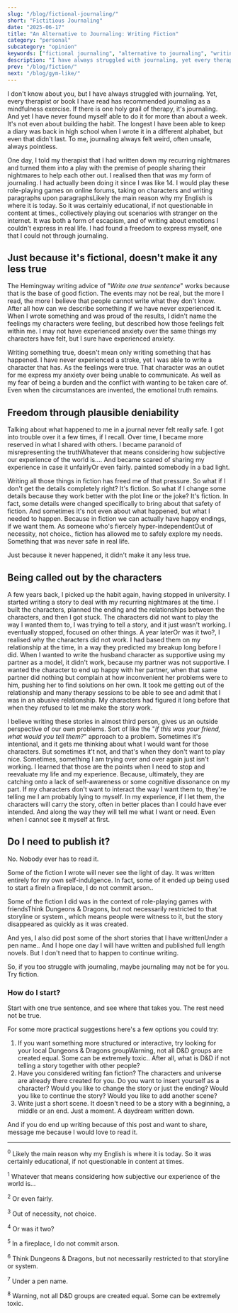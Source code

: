 ```yaml
---
slug: "/blog/fictional-journaling/"
short: "Fictitious Journaling"
date: "2025-06-17"
title: "An Alternative to Journaling: Writing Fiction"
category: "personal"
subcategory: "opinion"
keywords: ["fictional journaling", "alternative to journaling", "writing fiction for therapy", "creative journaling methods", "fiction as self-help", "therapeutic writing", "journaling alternatives", "fiction therapy", "creative writing therapy", "writing for mental health", "storytelling therapy", "expressive writing", "journal writing struggles", "fiction writing benefits", "creative self-expression", "writing for healing", "therapeutic storytelling", "fiction for emotional processing", "alternative therapy methods", "creative writing for self-discovery", "writing characters for therapy", "fiction vs journaling", "creative writing mental health", "storytelling for healing", "writing therapy techniques"]
description: "I have always struggled with journaling, yet every therapist has recommended it. I realised fiction writing was my form of journaling - a freedom to express myself that I could not through traditional journaling. Just because it's fictional, doesn't make it any less true."
prev: "/blog/fiction/"
next: "/blog/gym-like/"
---
```



I don't know about you, but I have always struggled with journaling. Yet, every therapist or book I have read has recommended journaling as a mindfulness exercise. If there is one holy grail of therapy, it's journaling. And yet I have never found myself able to do it for more than about a week. It's not even about building the habit. The longest I have been able to keep a diary was back in high school when I wrote it in a different alphabet, but even that didn't last. To me, journaling always felt weird, often unsafe, always pointless.

One day, I told my therapist that I had written down my recurring nightmares and turned them into a play with the premise of people sharing their nightmares to help each other out. I realised then that was my form of journaling. I had actually been doing it since I was like 14. I would play these role-playing games on online forums, taking on characters and writing paragraphs upon paragraphs<Footnote presentation="0">Likely the main reason why my English is where it is today. So it was certainly educational, if not questionable in content at times.</Footnote>, collectively playing out scenarios with stranger on the internet. It was both a form of escapism, and of writing about emotions I couldn't express in real life. I had found a freedom to express myself, one that I could not through journaling.

## Just because it's fictional, doesn't make it any less true
The Hemingway writing advice of "_Write one true sentence_" works because that is the base of good fiction. The events may not be real, but the more I read, the more I believe that people cannot write what they don't know. After all how can we describe something if we have never experienced it. When I wrote something and was proud of the results, I didn't name the feelings my characters were feeling, but described how those feelings felt within me. I may not have experienced anxiety over the same things my characters have felt, but I sure have experienced anxiety. 

Writing something true, doesn't mean only writing something that has happened. I have never experienced a stroke, yet I was able to write a character that has. As the feelings were true. That character was an outlet for me express my anxiety over being unable to communicate. As well as my fear of being a burden and the conflict with wanting to be taken care of. Even when the circumstances are invented, the emotional truth remains.

## Freedom through plausible deniability
Talking about what happened to me in a journal never felt really safe. I got into trouble over it a few times, if I recall. Over time, I became more reserved in what I shared with others. I became paranoid of misrepresenting the truth<Footnote presentation="1">Whatever that means considering how subjective our experience of the world is...</Footnote>. And became scared of sharing my experience in case it unfairly<Footnote presentation="2">Or even fairly.</Footnote> painted somebody in a bad light. 

Writing all those things in fiction has freed me of that pressure. So what if I don't get the details completely right? It's fiction. So what if I change some details because they work better with the plot line or the joke? It's fiction. In fact, some details were changed specifically to bring about that safety of fiction. And sometimes it's not even about what happened, but what I needed to happen. Because in fiction we can actually have happy endings, if we want them. As someone who's fiercely hyper-independent<Footnote presentation="3">Out of necessity, not choice.</Footnote>, fiction has allowed me to safely explore my needs. Something that was never safe in real life.

Just because it never happened, it didn't make it any less true. 

## Being called out by the characters
A few years back, I picked up the habit again, having stopped in university. I started writing a story to deal with my recurring nightmares at the time. I built the characters, planned the ending and the relationships between the characters, and then I got stuck. The characters did not want to play the way I wanted them to, I was trying to tell a story, and it just wasn't working. I eventually stopped, focused on other things. A year later<Footnote presentation="4">Or was it two?</Footnote>, I realised why the characters did not work. I had based them on my relationship at the time, in a way they predicted my breakup long before I did. When I wanted to write the husband character as supportive using my partner as a model, it didn't work, because my partner was not supportive. I wanted the character to end up happy with her partner, when that same partner did nothing but complain at how inconvenient her problems were to him, pushing her to find solutions on her own. It took me getting out of the relationship and many therapy sessions to be able to see and admit that I was in an abusive relationship. My characters had figured it long before that when they refused to let me make the story work.

I believe writing these stories in almost third person, gives us an outside perspective of our own problems. Sort of like the "_if this was your friend, what would you tell them?_" approach to a problem. Sometimes it's intentional, and it gets me thinking about what I would want for those characters. But sometimes it't not, and that's when they don't want to play nice. Sometimes, something I am trying over and over again just isn't working. I learned that those are the points when I need to stop and reevaluate my life and my experience. Because, ultimately, they are catching onto a lack of self-awareness or some cognitive dissonance on my part. If my characters don't want to interact the way I want them to, they're telling me I am probably lying to myself. In my experience, if I let them, the characters will carry the story, often in better places than I could have ever intended. And along the way they will tell me what I want or need. Even when I cannot see it myself at first.

## Do I need to publish it?
No. Nobody ever has to read it.

Some of the fiction I wrote will never see the light of day. It was written entirely for my own self-indulgence. In fact, some of it ended up being used to start a fire<Footnote presentation="5">In a fireplace, I do not commit arson.</Footnote>. 

Some of the fiction I did was in the context of role-playing games with friends<Footnote presentation="6">Think Dungeons & Dragons, but not necessarily restricted to that storyline or system.</Footnote>, which means people were witness to it, but the story disappeared as quickly as it was created. 

And yes, I also did post some of the short stories that I have written<Footnote presentation="7">Under a pen name.</Footnote>. And I hope one day I will have written and published full length novels. But I don't need that to happen to continue writing. 

So, if you too struggle with journaling, maybe journaling may not be for you. Try fiction. 

### How do I start?
Start with one true sentence, and see where that takes you. The rest need not be true. 

For some more practical suggestions here's a few options you could try:
1. If you want something more structured or interactive, try looking for your local Dungeons & Dragons group<Footnote presentation="8">Warning, not all D&D groups are created equal. Some can be extremely toxic.</Footnote>. After all, what is D&D if not telling a story together with other people? 
2. Have you considered writing fan fiction? The characters and universe are already there created for you. Do you want to insert yourself as a character? Would you like to change the story or just the ending? Would you like to continue the story? Would you like to add another scene?
3. Write just a short scene. It doesn't need to be a story with a beginning, a middle or an end. Just a moment. A daydream written down.

And if you do end up writing because of this post and want to share, message me because I would love to read it.
 
<AuthorCard/>

--------
<sup>0</sup> Likely the main reason why my English is where it is today. So it was certainly educational, if not questionable in content at times.

<sup>1</sup> Whatever that means considering how subjective our experience of the world is...

<sup>2</sup> Or even fairly.

<sup>3</sup> Out of necessity, not choice.

<sup>4</sup> Or was it two?

<sup>5</sup> In a fireplace, I do not commit arson.

<sup>6</sup> Think Dungeons & Dragons, but not necessarily restricted to that storyline or system.

<sup>7</sup> Under a pen name.

<sup>8</sup> Warning, not all D&D groups are created equal. Some can be extremely toxic.